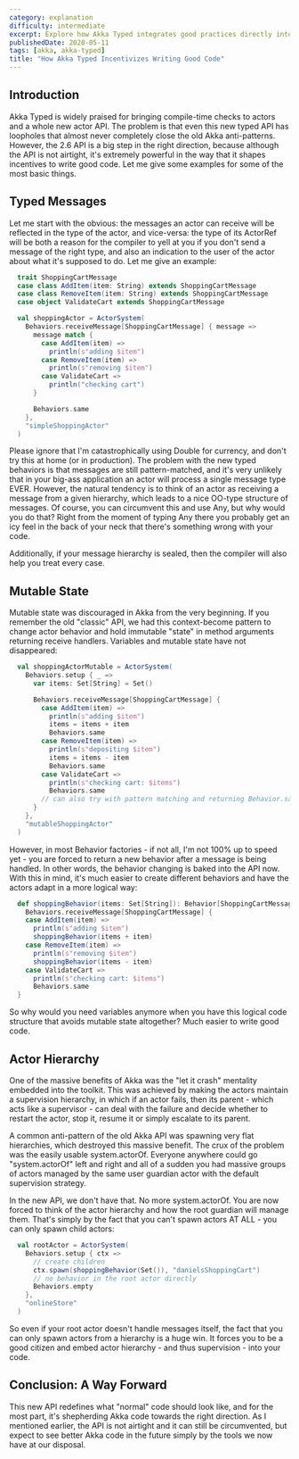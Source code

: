 ```yaml
---
category: explanation
difficulty: intermediate
excerpt: Explore how Akka Typed integrates good practices directly into the API
publishedDate: 2020-05-11
tags: [akka, akka-typed]
title: "How Akka Typed Incentivizes Writing Good Code"
---
```


## Introduction

Akka Typed is widely praised for bringing compile-time checks to actors and a whole new actor API. The problem is that even this new typed API has loopholes that almost never completely close the old Akka anti-patterns. However, the 2.6 API is a big step in the right direction, because although the API is not airtight, it's extremely powerful in the way that it shapes incentives to write good code. Let me give some examples for some of the most basic things.

## Typed Messages

Let me start with the obvious: the messages an actor can receive will be reflected in the type of the actor, and vice-versa: the type of its ActorRef will be both a reason for the compiler to yell at you if you don't send a message of the right type, and also an indication to the user of the actor about what it's supposed to do. Let me give an example:

```scala
  trait ShoppingCartMessage
  case class AddItem(item: String) extends ShoppingCartMessage
  case class RemoveItem(item: String) extends ShoppingCartMessage
  case object ValidateCart extends ShoppingCartMessage

  val shoppingActor = ActorSystem(
    Behaviors.receiveMessage[ShoppingCartMessage] { message =>
      message match {
        case AddItem(item) =>
          println(s"adding $item")
        case RemoveItem(item) =>
          println(s"removing $item")
        case ValidateCart =>
          println("checking cart")
      }

      Behaviors.same
    },
    "simpleShoppingActor"
  )
```

Please ignore that I'm catastrophically using Double for currency, and don't try this at home (or in production). The problem with the new typed behaviors is that messages are still pattern-matched, and it's very unlikely that in your big-ass application an actor will process a single message type EVER. However, the natural tendency is to think of an actor as receiving a message from a given hierarchy, which leads to a nice OO-type structure of messages. Of course, you can circumvent this and use Any, but why would you do that? Right from the moment of typing Any there you probably get an icy feel in the back of your neck that there's something wrong with your code.

Additionally, if your message hierarchy is sealed, then the compiler will also help you treat every case.

## Mutable State

Mutable state was discouraged in Akka from the very beginning. If you remember the old "classic" API, we had this context-become pattern to change actor behavior and hold immutable "state" in method arguments returning receive handlers. Variables and mutable state have not disappeared:

```scala
  val shoppingActorMutable = ActorSystem(
    Behaviors.setup { _ =>
      var items: Set[String] = Set()

      Behaviors.receiveMessage[ShoppingCartMessage] {
        case AddItem(item) =>
          println(s"adding $item")
          items = items + item
          Behaviors.same
        case RemoveItem(item) =>
          println(s"depositing $item")
          items = items - item
          Behaviors.same
        case ValidateCart =>
          println(s"checking cart: $items")
          Behaviors.same
        // can also try with pattern matching and returning Behavior.same once
      }
    },
    "mutableShoppingActor"
  )
```

However, in most Behavior factories - if not all, I'm not 100% up to speed yet - you are forced to return a new behavior after a message is being handled. In other words, the behavior changing is baked into the API now. With this in mind, it's much easier to create different behaviors and have the actors adapt in a more logical way:

```scala
  def shoppingBehavior(items: Set[String]): Behavior[ShoppingCartMessage] =
    Behaviors.receiveMessage[ShoppingCartMessage] {
    case AddItem(item) =>
      println(s"adding $item")
      shoppingBehavior(items + item)
    case RemoveItem(item) =>
      println(s"removing $item")
      shoppingBehavior(items - item)
    case ValidateCart =>
      println(s"checking cart: $items")
      Behaviors.same
  }
```

So why would you need variables anymore when you have this logical code structure that avoids mutable state altogether? Much easier to write good code.

## Actor Hierarchy

One of the massive benefits of Akka was the "let it crash" mentality embedded into the toolkit. This was achieved by making the actors maintain a supervision hierarchy, in which if an actor fails, then its parent - which acts like a supervisor - can deal with the failure and decide whether to restart the actor, stop it, resume it or simply escalate to its parent.

A common anti-pattern of the old Akka API was spawning very flat hierarchies, which destroyed this massive benefit. The crux of the problem was the easily usable system.actorOf. Everyone anywhere could go "system.actorOf" left and right and all of a sudden you had massive groups of actors managed by the same user guardian actor with the default supervision strategy.

In the new API, we don't have that. No more system.actorOf. You are now forced to think of the actor hierarchy and how the root guardian will manage them. That's simply by the fact that you can't spawn actors AT ALL - you can only spawn child actors:

```scala
  val rootActor = ActorSystem(
    Behaviors.setup { ctx =>
      // create children
      ctx.spawn(shoppingBehavior(Set()), "danielsShoppingCart")
      // no behavior in the root actor directly
      Behaviors.empty
    },
    "onlineStore"
  )
```

So even if your root actor doesn't handle messages itself, the fact that you can only spawn actors from a hierarchy is a huge win. It forces you to be a good citizen and embed actor hierarchy - and thus supervision - into your code.

## Conclusion: A Way Forward

This new API redefines what "normal" code should look like, and for the most part, it's shepherding Akka code towards the right direction. As I mentioned earlier, the API is not airtight and it can still be circumvented, but expect to see better Akka code in the future simply by the tools we now have at our disposal.
